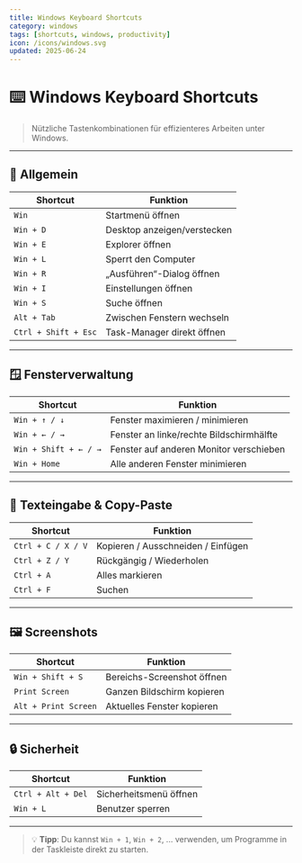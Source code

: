 ```yaml
---
title: Windows Keyboard Shortcuts
category: windows
tags: [shortcuts, windows, productivity]
icon: /icons/windows.svg
updated: 2025-06-24
---
```


# ⌨️ Windows Keyboard Shortcuts

> Nützliche Tastenkombinationen für effizienteres Arbeiten unter Windows.

---

## 🚀 Allgemein

| Shortcut              | Funktion                            |
|-----------------------|-------------------------------------|
| `Win`                 | Startmenü öffnen                    |
| `Win + D`             | Desktop anzeigen/verstecken        |
| `Win + E`             | Explorer öffnen                    |
| `Win + L`             | Sperrt den Computer                |
| `Win + R`             | „Ausführen“-Dialog öffnen          |
| `Win + I`             | Einstellungen öffnen               |
| `Win + S`             | Suche öffnen                       |
| `Alt + Tab`           | Zwischen Fenstern wechseln         |
| `Ctrl + Shift + Esc` | Task-Manager direkt öffnen         |

---

## 🪟 Fensterverwaltung

| Shortcut              | Funktion                                 |
|-----------------------|------------------------------------------|
| `Win + ↑ / ↓`         | Fenster maximieren / minimieren          |
| `Win + ← / →`         | Fenster an linke/rechte Bildschirmhälfte |
| `Win + Shift + ← / →` | Fenster auf anderen Monitor verschieben  |
| `Win + Home`          | Alle anderen Fenster minimieren          |

---

## 📝 Texteingabe & Copy-Paste

| Shortcut            | Funktion                 |
|---------------------|--------------------------|
| `Ctrl + C / X / V`  | Kopieren / Ausschneiden / Einfügen |
| `Ctrl + Z / Y`      | Rückgängig / Wiederholen |
| `Ctrl + A`          | Alles markieren          |
| `Ctrl + F`          | Suchen                   |

---

## 🖼️ Screenshots

| Shortcut             | Funktion                     |
|----------------------|------------------------------|
| `Win + Shift + S`    | Bereichs-Screenshot öffnen   |
| `Print Screen`       | Ganzen Bildschirm kopieren   |
| `Alt + Print Screen` | Aktuelles Fenster kopieren   |

---

## 🔒 Sicherheit

| Shortcut     | Funktion                       |
|--------------|--------------------------------|
| `Ctrl + Alt + Del` | Sicherheitsmenü öffnen  |
| `Win + L`         | Benutzer sperren          |

---

> 💡 **Tipp**: Du kannst `Win + 1`, `Win + 2`, ... verwenden, um Programme in der Taskleiste direkt zu starten.

